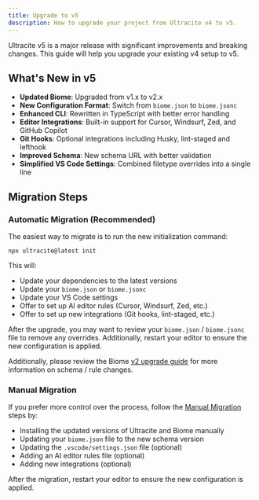 ```yaml
---
title: Upgrade to v5
description: How to upgrade your project from Ultracite v4 to v5.
---
```


Ultracite v5 is a major release with significant improvements and breaking changes. This guide will help you upgrade your existing v4 setup to v5.

## What's New in v5

- **Updated Biome**: Upgraded from v1.x to v2.x
- **New Configuration Format**: Switch from `biome.json` to `biome.jsonc`
- **Enhanced CLI**: Rewritten in TypeScript with better error handling
- **Editor Integrations**: Built-in support for Cursor, Windsurf, Zed, and GitHub Copilot
- **Git Hooks**: Optional integrations including Husky, lint-staged and lefthook
- **Improved Schema**: New schema URL with better validation
- **Simplified VS Code Settings**: Combined filetype overrides into a single line

## Migration Steps

### Automatic Migration (Recommended)

The easiest way to migrate is to run the new initialization command:

```package-install
npx ultracite@latest init
```

This will:
- Update your dependencies to the latest versions
- Update your `biome.json` or `biome.jsonc`  
- Update your VS Code settings
- Offer to set up AI editor rules (Cursor, Windsurf, Zed, etc.)
- Offer to set up new integrations (Git hooks, lint-staged, etc.)

After the upgrade, you may want to review your `biome.json` / `biome.jsonc` file to remove any overrides. Additionally, restart your editor to ensure the new configuration is applied.

Additionally, please review the Biome [v2 upgrade guide](https://biomejs.dev/guides/upgrade-to-biome-v2/) for more information on schema / rule changes.

### Manual Migration

If you prefer more control over the process, follow the [Manual Migration](/setup#manual-installation) steps by:

- Installing the updated versions of Ultracite and Biome manually
- Updating your `biome.json` file to the new schema version
- Updating the `.vscode/settings.json` file (optional)
- Adding an AI editor rules file (optional)
- Adding new integrations (optional)

After the migration, restart your editor to ensure the new configuration is applied.
